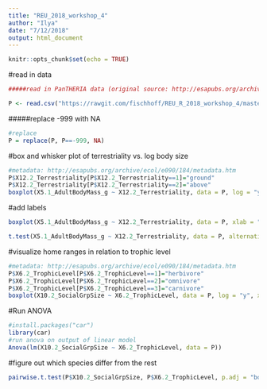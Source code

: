 ```yaml
---
title: "REU_2018_workshop_4"
author: "Ilya"
date: "7/12/2018"
output: html_document
---
```


```r
knitr::opts_chunk$set(echo = TRUE)
```

#read in data
```r
#####read in PanTHERIA data (original source: http://esapubs.org/archive/ecol/e090/184/#data) 

P <- read.csv("https://rawgit.com/fischhoff/REU_R_2018_workshop_4/master/PanTHERIA_1-0_WR05_Aug2008.csv", header=TRUE)

```

#####replace -999 with NA
```r
#replace
P = replace(P, P==-999, NA)
```

#box and whisker plot of terrestriality vs. log body size
```r
#metadata: http://esapubs.org/archive/ecol/e090/184/metadata.htm
P$X12.2_Terrestriality[P$X12.2_Terrestriality==1]="ground"
P$X12.2_Terrestriality[P$X12.2_Terrestriality==2]="above"
boxplot(X5.1_AdultBodyMass_g ~ X12.2_Terrestriality, data = P, log = "y")
```

#add labels
```r
boxplot(X5.1_AdultBodyMass_g ~ X12.2_Terrestriality, data = P, xlab = "species terrestriality", ylab = "adult body mass (g)", main = "adult body mass in relation to terrestriality", log = "y")
```


```r
t.test(X5.1_AdultBodyMass_g ~ X12.2_Terrestriality, data = P, alternative = "two.sided")
```

#visualize home ranges in relation to trophic level 
```r
#metadata: http://esapubs.org/archive/ecol/e090/184/metadata.htm
P$X6.2_TrophicLevel[P$X6.2_TrophicLevel==1]="herbivore"
P$X6.2_TrophicLevel[P$X6.2_TrophicLevel==2]="omnivore"
P$X6.2_TrophicLevel[P$X6.2_TrophicLevel==3]="carnivore"
boxplot(X10.2_SocialGrpSize ~ X6.2_TrophicLevel, data = P, log = "y", xlab = "trophic level", ylab = "social group size", main = "social group size in relation to trophic level")
```

#Run ANOVA 
```r
#install.packages("car")
library(car)
#run anova on output of linear model
Anova(lm(X10.2_SocialGrpSize ~ X6.2_TrophicLevel, data = P))
```
#figure out which species differ from the rest
```r
pairwise.t.test(P$X10.2_SocialGrpSize, P$X6.2_TrophicLevel, p.adj = "bonf")
```

